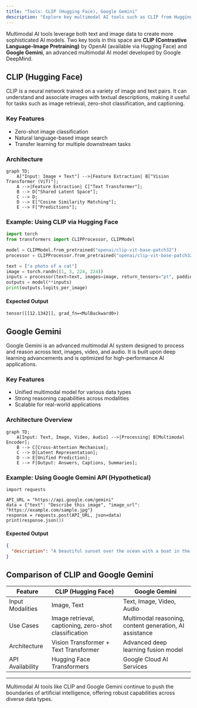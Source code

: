 ```yaml
---
title: "Tools: CLIP (Hugging Face), Google Gemini"
description: "Explore key multimodal AI tools such as CLIP from Hugging Face and Google Gemini, which integrate text and image processing capabilities."
---
```





Multimodal AI tools leverage both text and image data to create more sophisticated AI models. Two key tools in this space are **CLIP (Contrastive Language-Image Pretraining)** by OpenAI (available via Hugging Face) and **Google Gemini**, an advanced multimodal AI model developed by Google DeepMind.

## CLIP (Hugging Face)

CLIP is a neural network trained on a variety of image and text pairs. It can understand and associate images with textual descriptions, making it useful for tasks such as image retrieval, zero-shot classification, and captioning.

### Key Features
- Zero-shot image classification
- Natural language-based image search
- Transfer learning for multiple downstream tasks

### Architecture
```mermaid
graph TD;
    A["Input: Image + Text"] -->|Feature Extraction| B["Vision Transformer (ViT)"];
    A -->|Feature Extraction| C["Text Transformer"];
    B --> D["Shared Latent Space"];
    C --> D;
    D --> E["Cosine Similarity Matching"];
    E --> F["Predictions"];

```

### Example: Using CLIP via Hugging Face
```python
import torch
from transformers import CLIPProcessor, CLIPModel

model = CLIPModel.from_pretrained("openai/clip-vit-base-patch32")
processor = CLIPProcessor.from_pretrained("openai/clip-vit-base-patch32")

text = ["a photo of a cat"]
image = torch.randn((1, 3, 224, 224))
inputs = processor(text=text, images=image, return_tensors="pt", padding=True)
outputs = model(**inputs)
print(outputs.logits_per_image)
```

#### Expected Output
```plaintext
tensor([[12.1342]], grad_fn=<MulBackward0>)
```

## Google Gemini

Google Gemini is an advanced multimodal AI system designed to process and reason across text, images, video, and audio. It is built upon deep learning advancements and is optimized for high-performance AI applications.

### Key Features
- Unified multimodal model for various data types
- Strong reasoning capabilities across modalities
- Scalable for real-world applications

### Architecture Overview
```mermaid
graph TD;
    A[Input: Text, Image, Video, Audio] -->|Processing| B[Multimodal Encoder];
    B --> C[Cross-Attention Mechanism];
    C --> D[Latent Representation];
    D --> E[Unified Prediction];
    E --> F[Output: Answers, Captions, Summaries];
```

### Example: Using Google Gemini API (Hypothetical)
```pyhton
import requests

API_URL = "https://api.google.com/gemini"
data = {"text": "Describe this image", "image_url": "https://example.com/sample.jpg"}
response = requests.post(API_URL, json=data)
print(response.json())
```

#### Expected Output
```json
{
  "description": "A beautiful sunset over the ocean with a boat in the distance."
}
```

## Comparison of CLIP and Google Gemini

| Feature         | CLIP (Hugging Face)  | Google Gemini |
|---------------|-------------------|--------------|
| Input Modalities | Image, Text       | Text, Image, Video, Audio |
| Use Cases      | Image retrieval, captioning, zero-shot classification | Multimodal reasoning, content generation, AI assistance |
| Architecture   | Vision Transformer + Text Transformer | Advanced deep learning fusion model |
| API Availability | Hugging Face Transformers | Google Cloud AI Services |

---

Multimodal AI tools like CLIP and Google Gemini continue to push the boundaries of artificial intelligence, offering robust capabilities across diverse data types.


